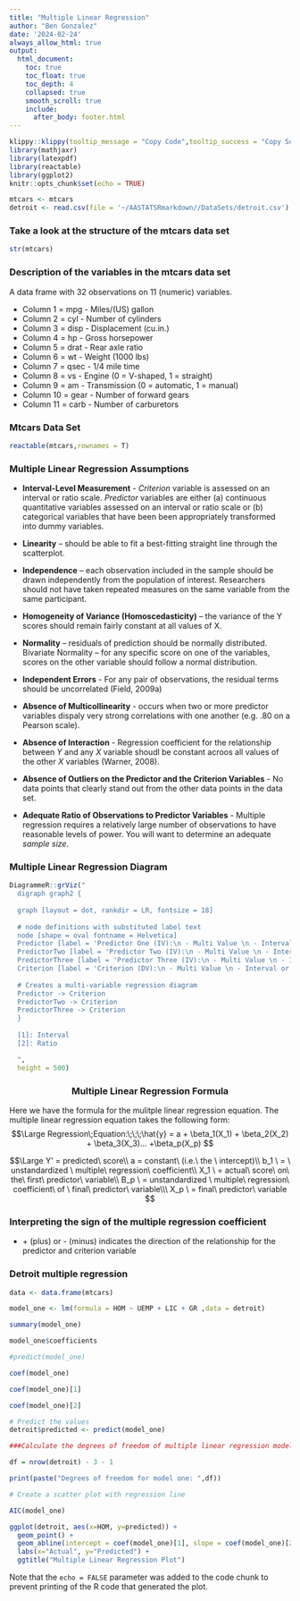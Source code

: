 ```yaml
---
title: "Multiple Linear Regression"
author: "Ben Gonzalez"
date: '2024-02-24'
always_allow_html: true
output:
  html_document:
    toc: true
    toc_float: true
    toc_depth: 4
    collapsed: true
    smooth_scroll: true
    include:
      after_body: footer.html    
---
```


```r
klippy::klippy(tooltip_message = "Copy Code",tooltip_success = "Copy Successful!!!",position = "right")
library(mathjaxr)
library(latexpdf)
library(reactable)
library(ggplot2)
knitr::opts_chunk$set(echo = TRUE)

mtcars <- mtcars
detroit <- read.csv(file = '~/AASTATSRmarkdown//DataSets/detroit.csv')

```


### Take a look at the structure of the mtcars data set

```r
str(mtcars)
```

### Description of the variables in the mtcars data set

A data frame with 32 observations on 11 (numeric) variables.

+ Column 1	 =  mpg	- Miles/(US) gallon
+ Column 2	 =  cyl	- Number of cylinders
+ Column 3	 =  disp - Displacement (cu.in.)
+ Column 4	 =  hp - Gross horsepower
+ Column 5	 =  drat - Rear axle ratio
+ Column 6	 =  wt - Weight (1000 lbs)
+ Column 7	 =  qsec - 1/4 mile time
+ Column 8	 =  vs - Engine (0 = V-shaped, 1 = straight)
+ Column 9	 =  am - Transmission (0 = automatic, 1 = manual)
+ Column 10  =	gear - Number of forward gears
+ Column 11  =	carb - Number of carburetors

### Mtcars Data Set

```r
reactable(mtcars,rownames = T)
```


### Multiple Linear Regression Assumptions

+ **Interval-Level Measurement** - *Criterion* variable is assessed on an interval or ratio scale. *Predictor* variables are either (a) continuous quantitative variables assessed on an interval or ratio scale or (b) categorical variables that have been been appropriately transformed into dummy variables.

+ **Linearity** – should be able to fit a best-fitting straight line through the scatterplot.

+ **Independence** – each observation included in the sample should be drawn independently from the population of interest. Researchers should not have taken repeated measures on the same variable from the same participant. 

+ **Homogeneity of Variance (Homoscedasticity)** – the variance of the Y scores should remain fairly constant at all values of X.

+ **Normality** – residuals of prediction should be normally distributed.
Bivariate Normality – for any specific score on one of the variables, scores on the other variable should follow a normal distribution.

+ **Independent Errors** - For any pair of observations, the residual terms should be uncorrelated (Field, 2009a)

+ **Absence of Multicollinearity** - occurs when two or more predictor variables dispaly very strong correlations with one another (e.g. .80 on a Pearson scale).

+ **Absence of Interaction** - Regression coefficient for the relationship between *Y* and any *X* variable shoudl be constant acroos all values of the other *X* variables (Warner, 2008).

+ **Absence of Outliers on the Predictor and the Criterion Variables** - No data points that clearly stand out from the other data points in the data set.

+ **Adequate Ratio of Observations to Predictor Variables** - Multiple regression requires a relatively large number of observations to have reasonable levels of power. You will want to determine an adequate *sample size*.


### Multiple Linear Regression Diagram

```r

DiagrammeR::grViz("
  digraph graph2 {
  
  graph [layout = dot, rankdir = LR, fontsize = 18]
  
  # node definitions with substituted label text
  node [shape = oval fontname = Helvetica]
  Predictor [label = 'Predictor One (IV):\n - Multi Value \n - Interval or Ratio Scale']
  PredictorTwo [label = 'Predictor Two (IV):\n - Multi Value \n - Interval or Ratio Scale']
  PredictorThree [label = 'Predictor Three (IV):\n - Multi Value \n - Interval or Ratio Scale']
  Criterion [label = 'Criterion (DV):\n - Multi Value \n - Interval or Ratio Scale']
  
  # Creates a multi-variable regression diagram
  Predictor -> Criterion
  PredictorTwo -> Criterion
  PredictorThree -> Criterion
  }
  
  [1]: Interval
  [2]: Ratio

  ",
  height = 500)
```


<center>
### Multiple Linear  Regression Formula
</center>

Here we have the formula for the mulitple linear regression equation.
The multiple linear regression equation takes the following form:
$$\Large
Regression\;Equation:\;\;\;\hat{y} = a + \beta_1(X_1) + \beta_2(X_2) + \beta_3(X_3)... +\beta_p(X_p)
$$

$$\Large
Y' = predicted\ score\\
a = constant\ (i.e.\ the \ intercept)\\
b_1 \ = \ unstandardized \ multiple\ regression\ coefficient\\
X_1 \ = actual\  score\ on\ the\ first\ predictor\ variable\\
B_p \ = unstandardized \ multiple\ regression\ coefficient\ of \ final\ predictor\ variable\\\
X_p \ = final\ predictor\ variable
$$

### Interpreting the sign of the multiple regression coefficient

 + \+ (plus) or - (minus) indicates the direction of the relationship for the predictor and criterion variable
 
### Detroit multiple regression

```r

data <- data.frame(mtcars)

model_one <- lm(formula = HOM ~ UEMP + LIC + GR ,data = detroit)

summary(model_one)

model_one$coefficients

#predict(model_one)

coef(model_one)

coef(model_one)[1]

coef(model_one)[2]

# Predict the values
detroit$predicted <- predict(model_one)

###Calculate the degrees of freedom of multiple linear regression model

df = nrow(detroit) - 3 - 1

print(paste("Degrees of freedom for model one: ",df))

```

```r
# Create a scatter plot with regression line

AIC(model_one)

ggplot(detroit, aes(x=HOM, y=predicted)) +
  geom_point() +
  geom_abline(intercept = coef(model_one)[1], slope = coef(model_one)[2], color="blue") +
  labs(x="Actual", y="Predicted") +
  ggtitle("Multiple Linear Regression Plot")
```

Note that the `echo = FALSE` parameter was added to the code chunk to prevent printing of the R code that generated the plot.

